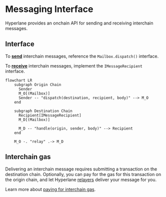 # Messaging Interface

Hyperlane provides an onchain API for sending and receiving interchain messages.

## Interface

To [**send**](./send.mdx) interchain messages, reference the `Mailbox.dispatch()` interface.

To [**receive**](./receive.mdx) interchain messages, implement the `IMessageRecipient` interface.

```mermaid
flowchart LR
    subgraph Origin Chain
      Sender
      M_O[(Mailbox)]
      Sender -- "dispatch(destination, recipient, body)" --> M_O
    end

    subgraph Destination Chain
      Recipient[IMessageRecipient]
      M_D[(Mailbox)]

      M_D -- "handle(origin, sender, body)" --> Recipient
    end

    M_O -. "relay" .-> M_D
```


## Interchain gas

Delivering an interchain message requires submitting a transaction on the destination chain. Optionally, you can pay for the gas for this transaction on the origin chain, and let Hyperlane [relayers](../../operate/run-relayer.mdx "mention") deliver your message for you.

Learn more about [paying for interchain gas](../hooks/interchain-gas.mdx).